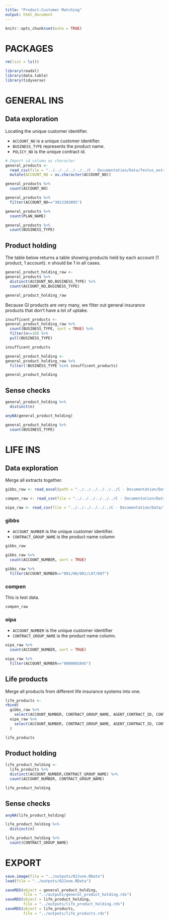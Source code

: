 ```yaml
---
title: "Product-Customer Matching"
output: html_document
---
```


```r
knitr::opts_chunk$set(echo = TRUE)
```


# PACKAGES

```r
rm(list = ls())

library(readxl)
library(data.table)
library(tidyverse)
```

# GENERAL INS

## Data exploration

Locating the unique customer identifier.

* `ACCOUNT_NO` is a unique customer identifier.
* `BUSINESS_TYPE` represents the product name.
* `POLICY_NO` is the unique contract id. 

```r
# Import id column as character
general_products <- 
  read_csv(file = "../../../../../../C - Documentation/Data/festus_extraction/NG/general/Policy_Header_Non_Life_GI.csv") %>% 
  mutate(ACCOUNT_NO = as.character(ACCOUNT_NO))
```


```r
general_products %>% 
  count(ACCOUNT_NO)

general_products %>% 
  filter(ACCOUNT_NO=="3013303095")

general_products %>% 
  count(PLAN_NAME)

general_products %>% 
  count(BUSINESS_TYPE)
```

## Product holding

The table below returns a table showing products held by each account (1 product, 1 account). n should be 1 in all cases.

```r
general_product_holding_raw <-
general_products %>% 
  distinct(ACCOUNT_NO,BUSINESS_TYPE) %>% 
  count(ACCOUNT_NO,BUSINESS_TYPE)

general_product_holding_raw
```

Because GI products are very many, we filter out general insurance products that don't have a lot of uptake.

```r
insufficent_products <-
general_product_holding_raw %>% 
  count(BUSINESS_TYPE, sort = TRUE) %>% 
  filter(n<=10) %>% 
  pull(BUSINESS_TYPE)

insufficent_products
```

```r
general_product_holding <-
general_product_holding_raw %>% 
  filter(!BUSINESS_TYPE %in% insufficent_products)

general_product_holding
```

## Sense checks

```r
general_product_holding %>% 
  distinct(n)

anyNA(general_product_holding)

general_product_holding %>% 
  count(BUSINESS_TYPE)
```


# LIFE INS

## Data exploration

Merge all extracts together.

```r
gibbs_raw <- read_excel(path = "../../../../../../C - Documentation/Data/festus_extraction/NG/life/policy_header/Policy_Header_Life.csv_gibbs_life.xlsx")

compen_raw <- read_csv(file = "../../../../../../C - Documentation/Data/festus_extraction/NG/life/policy_header/Policy_Life_20210504_compen_life.csv")

oipa_raw <- read_csv(file = "../../../../../../C - Documentation/Data/festus_extraction/NG/life/policy_header/PolicyHeaderLife_20210301_195929_oipa_life.csv")
```

### gibbs

* `ACCOUNT_NUMBER` is the unique customer identifier.
* `CONTRACT_GROUP_NAME` is the product name column

```r
gibbs_raw

gibbs_raw %>% 
  count(ACCOUNT_NUMBER, sort = TRUE)

gibbs_raw %>% 
  filter(ACCOUNT_NUMBER=="001/HO/001/L07/607")
```

### compen

This is test data.

```r
compen_raw
```

### oipa

* `ACCOUNT_NUMBER` is the unique customer identifier
* `CONTRACT_GROUP_NAME` is the product name column.

```r
oipa_raw %>% 
  count(ACCOUNT_NUMBER, sort = TRUE)

oipa_raw %>% 
  filter(ACCOUNT_NUMBER=="0000001045")
```

## Life products

Merge all products from different life insurance systems into one.

```r
life_products <-
rbind(
  gibbs_raw %>% 
    select(ACCOUNT_NUMBER, CONTRACT_GROUP_NAME, AGENT_CONTRACT_ID, CONTRACT_ID),
  oipa_raw %>% 
    select(ACCOUNT_NUMBER, CONTRACT_GROUP_NAME, AGENT_CONTRACT_ID, CONTRACT_ID)
  )

life_products
```


## Product holding

```r
life_product_holding <-
  life_products %>% 
  distinct(ACCOUNT_NUMBER,CONTRACT_GROUP_NAME) %>% 
  count(ACCOUNT_NUMBER, CONTRACT_GROUP_NAME)

life_product_holding
```

## Sense checks

```r
anyNA(life_product_holding)

life_product_holding %>% 
  distinct(n)

life_product_holding %>% 
  count(CONTRACT_GROUP_NAME)
```

# EXPORT

```r
save.image(file = "../outputs/02June.RData")
load(file = "../outputs/02June.RData")

saveRDS(object = general_product_holding, 
        file = "../outputs/general_product_holding.rds")
saveRDS(object = life_product_holding, 
        file = "../outputs/life_product_holding.rds")
saveRDS(object = life_products,
        file = "../outputs/life_products.rds")
```









